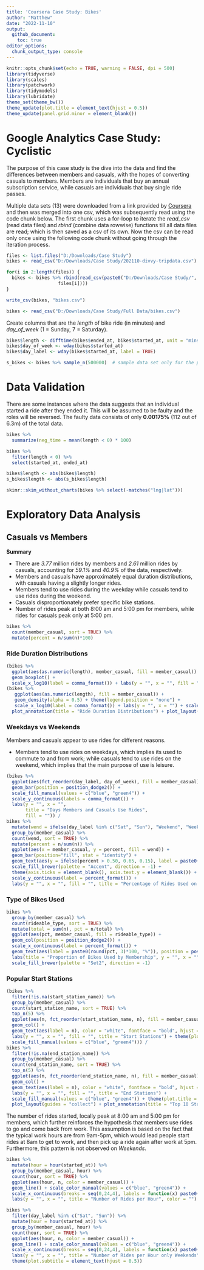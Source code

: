 ```yaml
---
title: 'Coursera Case Study: Bikes'
author: "Matthew"
date: "2022-11-10"
output: 
  github_document:
    toc: true
editor_options: 
  chunk_output_type: console
---
```


```r
knitr::opts_chunk$set(echo = TRUE, warning = FALSE, dpi = 500)
library(tidyverse)
library(scales)
library(patchwork)
library(tidymodels)
library(lubridate)
theme_set(theme_bw())
theme_update(plot.title = element_text(hjust = 0.5))
theme_update(panel.grid.minor = element_blank())
```

# Google Analytics Case Study: Cyclistic

The purpose of this case study is the dive into the data and find the differences between members and casuals, with the hopes of converting casuals to members. Members are individuals that buy an annual subscription service, while casuals are individuals that buy single ride passes.

Multiple data sets (13) were downloaded from a link provided by [Coursera](https://divvy-tripdata.s3.amazonaws.com/index.html) and then was merged into one csv, which was subsequently read using the code chunk below. The first chunk uses a for-loop to iterate the *read_csv* (read data files) and *rbind* (combine data rowwise) functions till all data files are read; which is then saved as a csv of its own. Now the csv can be read only once using the following code chunk without going through the iteration process.

```r
files <- list.files("D:/Downloads/Case Study")
bikes <- read_csv("D:/Downloads/Case Study/202110-divvy-tripdata.csv")

for(i in 2:length(files)) {
  bikes <- bikes %>% rbind(read_csv(paste0("D:/Downloads/Case Study/",
                   files[i])))
}

write_csv(bikes, "bikes.csv")
```

```r
bikes <- read_csv("D:/Downloads/Case Study/Full Data/bikes.csv")
```

Create columns that are the *length* of bike ride (in minutes) and *day_of_week* (1 = Sunday, 7 = Saturday).

```r
bikes$length <- difftime(bikes$ended_at, bikes$started_at, unit = "mins")
bikes$day_of_week <- wday(bikes$started_at)
bikes$day_label <- wday(bikes$started_at, label = TRUE)
```

```r
s_bikes <- bikes %>% sample_n(500000)  # sample data set only for the purpose of quicker computations during analysis
```

# Data Validation

There are some instances where the data suggests that an individual started a ride after they ended it. This will be assumed to be faulty and the roles will be reversed. The faulty data consists of only **0.00175%** (112 out of 6.3m) of the total data.

```r
bikes %>% 
  summarize(neg_time = mean(length < 0) * 100)

bikes %>% 
  filter(length < 0) %>% 
  select(started_at, ended_at)
```

```r
bikes$length <- abs(bikes$length)
s_bikes$length <- abs(s_bikes$length)
```

```r
skimr::skim_without_charts(bikes %>% select(-matches("lng|lat")))
```

# Exploratory Data Analysis
## Casuals vs Members

**Summary**

-   There are *3.77* million rides by members and *2.61* million rides by casuals, accounting for *59.1%* and *40.9%* of the data, respectively.
-   Members and casuals have approximately equal duration distributions, with casuals having a slightly longer rides.
-   Members tend to use rides during the weekday while casuals tend to use rides during the weekend.
-   Casuals disproportionately prefer specific bike stations.
-   Number of rides peak at both 8:00 am and 5:00 pm for members, while rides for casuals peak only at 5:00 pm.

```r
bikes %>% 
  count(member_casual, sort = TRUE) %>% 
  mutate(percent = n/sum(n)*100)
```

### Ride Duration Distributions

```r
(bikes %>% 
  ggplot(aes(as.numeric(length), member_casual, fill = member_casual)) + 
  geom_boxplot() +
  scale_x_log10(label = comma_format()) + labs(y = "", x = "", fill = "") + scale_fill_manual(values = c("blue", "green4")))/
(bikes %>% 
   ggplot(aes(as.numeric(length), fill = member_casual)) + 
   geom_density(alpha = 0.5) + theme(legend.position = "none") +
   scale_x_log10(label = comma_format()) + labs(y = "", x = "") + scale_fill_manual(values = c("blue", "green4"))) +
  plot_annotation(title = "Ride Duration Distributions") + plot_layout(guides = "collect")
```

### Weekdays vs Weekends

Members and casuals appear to use rides for different reasons.

-   Members tend to use rides on weekdays, which implies its used to commute to and from work; while casuals tend to use rides on the weekend, which implies that the main purpose of use is leisure.

```r
(bikes %>% 
  ggplot(aes(fct_reorder(day_label, day_of_week), fill = member_casual)) + 
  geom_bar(position = position_dodge2()) + 
  scale_fill_manual(values = c("blue", "green4")) +
  scale_y_continuous(labels = comma_format()) +
  labs(y = "", x = "", 
       title = "Days Members and Casuals Use Rides",
       fill = "")) /
bikes %>% 
  mutate(wend = ifelse(day_label %in% c("Sat", "Sun"), "Weekend", "Weekday")) %>% 
  group_by(member_casual) %>% 
  count(wend, sort = TRUE) %>% 
  mutate(percent = n/sum(n)) %>% 
  ggplot(aes(x = member_casual, y = percent, fill = wend)) + 
  geom_bar(position="fill", stat = "identity") +
  geom_text(aes(y = ifelse(percent > 0.50, 0.65, 0.15), label = paste0(round(percent, 3)*100,"%"))) +
  scale_fill_brewer(palette = "Accent", direction = -1) + 
  theme(axis.ticks = element_blank(), axis.text.y = element_blank()) +
  scale_y_continuous(label = percent_format()) +
  labs(y = "", x = "", fill = "", title = "Percentage of Rides Used on Weekdays or Weekends")
```

### Type of Bikes Used

```r
bikes %>% 
  group_by(member_casual) %>% 
  count(rideable_type, sort = TRUE) %>% 
  mutate(total = sum(n), pct = n/total) %>% 
  ggplot(aes(pct, member_casual, fill = rideable_type)) + 
  geom_col(position = position_dodge2()) +
  scale_x_continuous(label = percent_format()) + 
  geom_text(aes(label = paste0(round(pct, 3)*100, "%")), position = position_dodge2(0.9), hjust = 1.1) +
  labs(title = "Proportion of Bikes Used by Membership", y = "", x = "", fill = "") +
  scale_fill_brewer(palette = "Set2", direction = -1)
```

### Popular Start Stations

```r
(bikes %>% 
  filter(!is.na(start_station_name)) %>% 
  group_by(member_casual) %>% 
  count(start_station_name, sort = TRUE) %>% 
  top_n(5) %>% 
  ggplot(aes(n, fct_reorder(start_station_name, n), fill = member_casual)) + 
  geom_col() +
  geom_text(aes(label = n), color = "white", fontface = "bold", hjust = 1.2) +
  labs(y = "", x = "", fill = "", title = "Start Stations") + theme(plot.title = element_text(hjust = 0)) +
  scale_fill_manual(values = c("blue", "green4"))) /
bikes %>% 
  filter(!is.na(end_station_name)) %>% 
  group_by(member_casual) %>% 
  count(end_station_name, sort = TRUE) %>% 
  top_n(5) %>% 
  ggplot(aes(n, fct_reorder(end_station_name, n), fill = member_casual)) + 
  geom_col() +
  geom_text(aes(label = n), color = "white", fontface = "bold", hjust = 1.2) +
  labs(y = "", x = "", fill = "", title = "End Stations") +
  scale_fill_manual(values = c("blue", "green4")) + theme(plot.title = element_text(hjust = 0)) +
  plot_layout(guides = "collect") + plot_annotation(title = "Top 10 Stations")
```

The number of rides started, locally peak at 8:00 am and 5:00 pm for members, which further reinforces the hypothesis that members use rides to go and come back from work. This assumption is based on the fact that the typical work hours are from 9am-5pm, which would lead people start rides at 8am to get to work, and then pick up a ride again after work at 5pm. Furthermore, this pattern is not observed on *Weekends*.

```r
bikes %>% 
  mutate(hour = hour(started_at)) %>% 
  group_by(member_casual, hour) %>% 
  count(hour, sort = TRUE) %>% 
  ggplot(aes(hour, n, color = member_casual)) + 
  geom_line() + scale_color_manual(values = c("blue", "green4")) +
  scale_x_continuous(breaks = seq(0,24,4), labels = function(x) paste0(x, ":00")) +
  labs(y = "", x = "", title = "Number of Rides per Hour", color = "")
```

```r
bikes %>% 
  filter(day_label %in% c("Sat", "Sun")) %>% 
  mutate(hour = hour(started_at)) %>% 
  group_by(member_casual, hour) %>% 
  count(hour, sort = TRUE) %>% 
  ggplot(aes(hour, n, color = member_casual)) + 
  geom_line() + scale_color_manual(values = c("blue", "green4")) +
  scale_x_continuous(breaks = seq(0,24,4), labels = function(x) paste0(x, ":00")) +
  labs(y = "", x = "", title = "Number of Rides per Hour only Weekends", subtitle = "Saturday and Sunday", color = "") +
  theme(plot.subtitle = element_text(hjust = 0.5))
```

